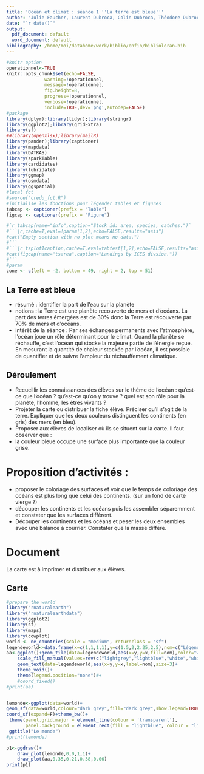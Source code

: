 ```yaml
---
title: 'Océan et climat : séance 1 ''La terre est bleue'''
author: "Julie Faucher, Laurent Dubroca, Colin Dubroca, Théodore Dubroca"
date: "`r date()`"
output:
  pdf_document: default
  word_document: default
bibliography: /home/moi/datahome/work/biblio/enfin/biblioloran.bib
---
```



```r
#knitr option
operationnel<-TRUE
knitr::opts_chunk$set(echo=FALSE, 
		      warning=!operationnel, 
		      message=!operationnel,
		      fig.height=8,
		      progress=!operationnel,
		      verbose=!operationnel,
		      include=TRUE,dev='png',autodep=FALSE)
#package
library(dplyr);library(tidyr);library(stringr)
library(ggplot2);library(gridExtra)
library(sf)
##library(openxlsx);library(mailR)
library(pander);library(captioner)
library(mapdata)
library(DATRAS)
library(sparkTable)
library(cardidates)
library(lubridate)
library(ggmap)
library(osmdata)
library(ggspatial)
#local fct
#source("credo_fct.R")
#initialise les fonctions pour légender tables et figures
tabcap <- captioner(prefix = "Table")
figcap <- captioner(prefix = "Figure")

#`r tabcap(name="info",caption="Stock id: area, species, catches.")`
#```{r,cache=T,eval=!param[1,2],echo=FALSE,results="asis"}
#cat("Empty section with no plot means no data.")
#```
#```{r tsplot1caption,cache=T,eval=tabtest[1,2],echo=FALSE,results="asis"}
#cat(figcap(name="tsarea",caption="Landings by ICES divsion."))
#```
#param
zone <- c(left = -2, bottom = 49, right = 2, top = 51)

```

## La Terre est bleue 

- résumé : identifier la part de l'eau sur la planète
- notions : la Terre est une planète recouverte de mers et d'océans. La part des terres émergées est de 30% donc la Terre est récouverte par 70% de mers et d'océans. 
- intérêt de la séance : Par ses échanges permanents avec l’atmosphère, l’océan joue un rôle déterminant pour le climat. Quand la planète se réchauffe, c’est l’océan qui stocke la majeure partie de l’énergie reçue. En mesurant la quantité de chaleur stockée par l’océan, il est possible de quantifier et de suivre l’ampleur du réchauffement climatique.


## Déroulement

- Recueillir les connaissances des élèves sur le thème de l'océan : qu'est-ce que l'océan ? qu'est-ce qu'on y trouve ? quel est son rôle pour la planète, l'homme, les êtres vivants ?
- Projeter la carte ou distribuer la fiche élève.
Préciser qu'il s'agit de la terre. Expliquer que les deux couleurs distinguent les continents (en gris) des mers (en bleu).
- Proposer aux élèves de localiser où ils se situent sur la carte. 
Il faut observer que :
- la couleur bleue occupe une surface plus importante que la couleur grise.

# Proposition d'activités :
- proposer le coloriage des surfaces et voir que le temps de coloriage des océans est plus long que celui des continents. (sur un fond de carte vierge ?)
- découper les continents et les océans puis les assembler séparemment et constater que les surfaces diffèrent. 
- Découper les continents et les océans et peser les deux ensembles avec une balance à courrier. Constater que la masse différe.
  

# Document

La carte est à imprimer et distribuer aux élèves.

## Carte

```r
#prepare the world
library("rnaturalearth")
library("rnaturalearthdata")
library(ggplot2)
library(sf)
library(maps)
library(cowplot)
world <- ne_countries(scale = "medium", returnclass = "sf")
legendeworld<-data.frame(x=c(1,1,1,1),y=c(1.5,2,2.25,2.5),nom=c("Légende :","Terre","","Océan"))#,color=c("light grey","lightblue"))
aa<-ggplot()+geom_tile(data=legendeworld,aes(x=y,y=x,fill=nom),color="white")+
	scale_fill_manual(values=rev(c("lightgrey","lightblue","white","white")))+
	geom_text(data=legendeworld,aes(x=y,y=x,label=nom),size=3)+
	theme_void()+
	theme(legend.position="none")#+
	#coord_fixed()
#print(aa)


lemonde<-ggplot(data=world)+
geom_sf(data=world,colour="dark grey",fill="dark grey",show.legend=TRUE)+
coord_sf(expand=F)+theme_bw()+
 theme(panel.grid.major = element_line(colour = 'transparent'),
       panel.background = element_rect(fill = "lightblue", colour = "lightblue"))+
 ggtitle("Le monde")
#print(lemonde)

p1<-ggdraw()+
	draw_plot(lemonde,0,0,1,1)+
	draw_plot(aa,0.35,0.21,0.38,0.06)
print(p1)
```

